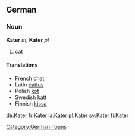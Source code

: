 ==German==
===Noun===
[[Category:German nouns]]
'''Kater''' ''m'', '''Kater''' ''pl''
#[[cat]]
==== Translations ====
* French [[chat]]
* Latin [[cattus]]
* Polish [[kot]]
* Swedish [[katt]]
* Finnish [[kissa]]

[[de:Kater]]
[[fr:Kater]]
[[la:Kater]]
[[pl:Kater]]
[[sv:Kater]]
[[fi:Kater]]
